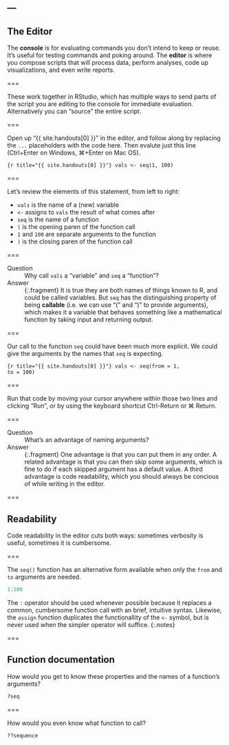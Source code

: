 ---
---

## The Editor

The **console** is for evaluating commands you don't intend to keep or reuse. It's useful for testing commands and poking around.
The **editor** is where you compose scripts that will process data, perform analyses, code up visualizations, and even write reports.

===

These work together in RStudio, which has multiple ways to send parts of the script you are editing to the console for immediate evaluation.
Alternatively you can "source" the entire script.

===

Open up "{{ site.handouts[0] }}" in the editor, and follow along by replacing the `...` placeholders with the code here. Then evalute just this line (Ctrl+Enter on Windows, ⌘+Enter on Mac OS).

```{r title="{{ site.handouts[0] }}"}
vals <- seq(1, 100)
```

===

Let's review the elements of this statement, from left to right:

- `vals` is the name of a (new) variable
- ` <- ` assigns to `vals` the result of what comes after
- `seq` is the name of a function
- `(` is the opening paren of the function call
- `1` and `100` are separate arguments to the function
- `)` is the closing paren of the function call

===

Question
: Why call `vals` a "variable" and `seq` a "function"?

Answer
: {:.fragment} It is true they are both names of things known to R, and could be called variables. But `seq` has the distinguishing property of being **callable** (i.e. we can use "(" and ")" to provide arguments), which makes it a variable that behaves something like a mathematical function by taking input and returning output.

===

Our call to the function `seq` could have been much more explicit. We could give the arguments by the names that `seq` is expecting.

```{r title="{{ site.handouts[0] }}"}
vals <- seq(from = 1,
            to = 100)
```

===

Run that code by moving your cursor anywhere within those two lines and clicking "Run", or by using the keyboard shortcut Ctrl-Return or ⌘ Return.

===

Question
: What's an advantage of naming arguments?

Answer
: {:.fragment} One advantage is that you can put them in any order. A related advantage is that you can then skip some arguments, which is fine to do if each skipped argument has a default value. A third advantage is code readability, which you should always be concious of while writing in the editor.

===

## Readability

Code readability in the editor cuts both ways: sometimes verbosity is useful, sometimes it is cumbersome.

===

The `seq()` function has an alternative form available when only the `from` and `to` arguments are needed.

```r
1:100
```

The `:` operator should be used whenever possible because it replaces a common, cumbersome function call with an brief, intuitive syntax.
Likewise, the `assign` function duplicates the functionallity of the `<-` symbol, but is never used when the simpler operator will suffice.
{:.notes}

===

## Function documentation

How would you get to know these properties and the names of a function's arguments?

```r
?seq
```

===

How would you even know what function to call?

```r
??sequence
```
